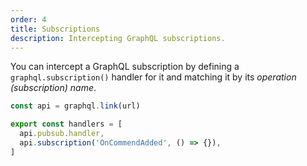 ```yaml
---
order: 4
title: Subscriptions
description: Intercepting GraphQL subscriptions.
---
```


You can intercept a GraphQL subscription by defining a `graphql.subscription()` handler for it and matching it by its _operation (subscription) name_.

```ts /api.pubsub.handler/ /api.subscription/ /'OnCommendAdded'/#g
const api = graphql.link(url)

export const handlers = [
  api.pubsub.handler,
  api.subscription('OnCommendAdded', () => {}),
]
```
